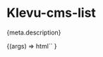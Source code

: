 
<Meta title="Components/Cms List" component="klevu-cms-list" argTypes={meta.argTypes} parameters={meta.parameters} />

# Klevu-cms-list

<Description>{meta.description}</Description>

<Canvas>
  <Story
    name="Cms List"
    args={{
      link: true,
      pages: [
        {
          name: "Google",
          url: "https://www.google.com",
        },
        {
          name: "Facebook",
          url: "https://www.facebook.com",
        },
      ],
    }}
  >
    {(args) =>
      html`<klevu-cms-list
        link=${ifDefined(args.link)}
        .pages=${args.pages}
        caption=${ifDefined(args.caption)}
      ></klevu-cms-list>`
    }
  </Story>
</Canvas>

<ArgsTable story="Cms List" />
